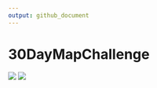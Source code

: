 ```yaml
---
output: github_document
---
```


# 30DayMapChallenge

<p float="left">
    <img src="plots/day1.png"/>
    <img src="plots/day2.png"/>
</p>
